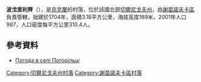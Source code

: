 {{coord|52|2|32|N|32|31|2|E|scale:100000|display=title}}

'''波戈里利齊'''（{{lang-uk|Погорільці}}），是[[烏克蘭|烏克蘭]]的村落，位於該國北部[[切爾尼戈夫州|切爾尼戈夫州]]，由[[謝苗諾夫卡區|謝苗諾夫卡區]]負責管轄，始建於1704年，面積3.18平方公里，海拔高度169米，2001年人口987，人口密度每平方公里310.4人。

==參考資料==
* [http://weather.in.ua/ua/chernigovskaja/20948 Погода в селі Погорільці] {{Wayback|url=http://weather.in.ua/ua/chernigovskaja/20948 |date=20111220134323 }}

[[Category:切爾尼戈夫州村落|Category:切爾尼戈夫州村落]]
[[Category:謝苗諾夫卡區村落|Category:謝苗諾夫卡區村落]]


{{Chernihiv-geo-stub}}